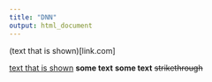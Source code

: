 ```yaml
---
title: "DNN"
output: html_document
---
```




(text that is shown)[link.com]

[text that is shown](link.com)
__some text__
**some text**
~~strikethrough~~

```r
```


```r
```


```r
```


```r
```


```r
```


```r
```


```r
```


```r
```

